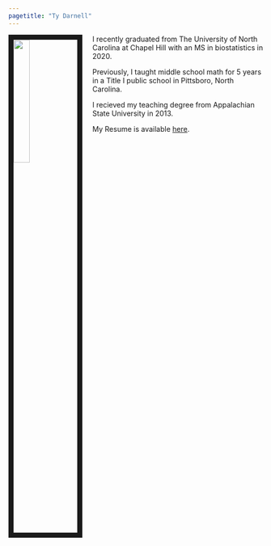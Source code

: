 ```yaml
---
pagetitle: "Ty Darnell"
---
```


<link rel="stylesheet" href="styles.css" type="text/css">

<link rel="apple-touch-icon" type="image/png" sizes="60x60" href="apple-touch-icon-60x60.png">
<link rel="icon" type="image/png" sizes="16x16" href="favicon-16x16.png">
<link rel="icon" type="image/png" sizes="32x32" href="favicon-32x32.png">
<link rel="apple-touch-icon" type="image/png" sizes="180x180" href="apple-touch-icon.png">
<link rel="apple-touch-icon" type="image/png" sizes="120x120" href="apple-touch-icon-120x120.png">
<link rel="apple-touch-icon" type="image/png" sizes="76x76" href="apple-touch-icon-76x76.png">

<img src="images/ty.jpg" style="width:25%; border:10px solid; margin-right: 20px" align="left">

I recently graduated from The University of North Carolina at Chapel Hill with an MS in biostatistics in 2020.

Previously, I taught middle school math for 5 years in a Title I public school in Pittsboro, North Carolina. 

I recieved my teaching degree from Appalachian State University in 2013.

My Resume is available [here](files/TyDarnell-Resume.pdf).
